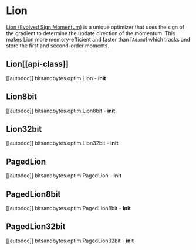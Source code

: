 # Lion

[Lion (Evolved Sign Momentum)](https://hf.co/papers/2302.06675) is a unique optimizer that uses the sign of the gradient to determine the update direction of the momentum. This makes Lion more memory-efficient and faster than [`AdamW`] which tracks and store the first and second-order moments.

## Lion[[api-class]]

[[autodoc]] bitsandbytes.optim.Lion
    - __init__

## Lion8bit

[[autodoc]] bitsandbytes.optim.Lion8bit
    - __init__

## Lion32bit

[[autodoc]] bitsandbytes.optim.Lion32bit
    - __init__

## PagedLion

[[autodoc]] bitsandbytes.optim.PagedLion
    - __init__

## PagedLion8bit

[[autodoc]] bitsandbytes.optim.PagedLion8bit
    - __init__

## PagedLion32bit

[[autodoc]] bitsandbytes.optim.PagedLion32bit
    - __init__
